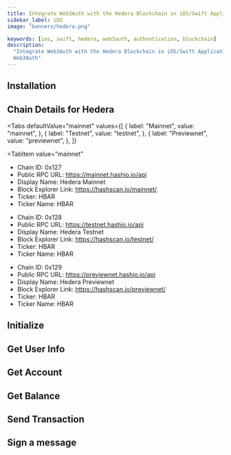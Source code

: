 ```yaml
---
title: Integrate Web3Auth with the Hedera Blockchain in iOS/Swift Applications
sidebar_label: iOS
image: "banners/hedera.png"

keywords: [ios, swift, hedera, web3auth, authentication, blockchain]
description:
  "Integrate Web3Auth with the Hedera Blockchain in iOS/Swift Applications | Documentation -
  Web3Auth"
---
```



<SEO
  title="Integrate Web3Auth with the Hedera Blockchain in iOS/Swift Applications"
  description="Integrate Web3Auth with the Hedera Blockchain in iOS/Swift Applications | Documentation - Web3Auth"
  image="https://web3auth.io/docs/banners/hedera.png"
  slug="/connect-blockchain/evm/hedera/ios"
/>

## Installation

<InstallationSnippet />

## Chain Details for Hedera

<Tabs
 defaultValue="mainnet"
  values={[
    { label: "Mainnet", value: "mainnet", },
    { label: "Testnet", value: "testnet", },
    { label: "Previewnet", value: "previewnet", },
  ]}
>

<TabItem
  value="mainnet"
>

- Chain ID: 0x127
- Public RPC URL: https://mainnet.hashio.io/api
- Display Name: Hedera Mainnet
- Block Explorer Link: https://hashscan.io/mainnet/
- Ticker: HBAR
- Ticker Name: HBAR

</TabItem>
<TabItem
  value="testnet"
>

- Chain ID: 0x128
- Public RPC URL: https://testnet.hashio.io/api
- Display Name: Hedera Testnet
- Block Explorer Link: https://hashscan.io/testnet/
- Ticker: HBAR
- Ticker Name: HBAR

</TabItem>
<TabItem
  value="previewnet"
>

- Chain ID: 0x129
- Public RPC URL: https://previewnet.hashio.io/api
- Display Name: Hedera Previewnet
- Block Explorer Link: https://hashscan.io/previewnet/
- Ticker: HBAR
- Ticker Name: HBAR

</TabItem>
</Tabs>

## Initialize

<InitialisationSnippet />

## Get User Info

<UserInfoSnippet />

## Get Account

<GetAccountSnippet />

## Get Balance

<GetBalanceSnippet />

## Send Transaction

<SendTransactionSnippet />

## Sign a message

<SignMessageSnippet />
